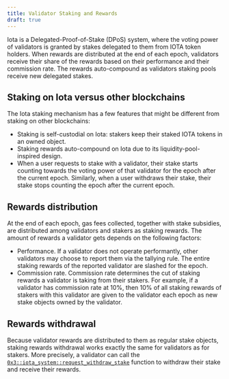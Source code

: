 ```yaml
---
title: Validator Staking and Rewards
draft: true
---
```



Iota is a Delegated-Proof-of-Stake (DPoS) system, where the voting power of validators is granted by stakes delegated to them from IOTA token holders. When rewards are distributed at the end of each epoch, validators receive their share of the rewards based on their performance and their commission rate. The rewards auto-compound as validators staking pools receive new delegated stakes.

## Staking on Iota versus other blockchains

The Iota staking mechanism has a few features that might be different from staking on other blockchains:

- Staking is self-custodial on Iota: stakers keep their staked IOTA tokens in an owned object.
- Staking rewards auto-compound on Iota due to its liquidity-pool-inspired design.
- When a user requests to stake with a validator, their stake starts counting towards the voting power of that validator for the epoch after the current epoch. Similarly, when a user withdraws their stake, their stake stops counting the epoch after the current epoch.

<StakingPoolReqs />

## Rewards distribution

At the end of each epoch, gas fees collected, together with stake subsidies, are distributed among validators and stakers as staking rewards. The amount of rewards a validator gets depends on the following factors:

- Performance. If a validator does not operate performantly, other validators may choose to report them via the tallying rule. The entire staking rewards of the reported validator are slashed for the epoch.
- Commission rate. Commission rate determines the cut of staking rewards a validator is taking from their stakers. For example, if a validator has commission rate at 10%, then 10% of all staking rewards of stakers with this validator are given to the validator each epoch as new stake objects owned by the validator.

## Rewards withdrawal

Because validator rewards are distributed to them as regular stake objects, staking rewards withdrawal works exactly the same for validators as for stakers. More precisely, a validator can call the  [`0x3::iota_system::request_withdraw_stake`](https://github.com/iotaledger/iota/blob/6234ae2cc8137f3a2a34cd0aa1ac4fd5f31260e2/crates/iota-framework/packages/iota-system/sources/iota_system.move#L272) function to withdraw their stake and receive their rewards.
